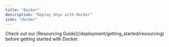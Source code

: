 ```yaml
---
title: "Docker"
description: "Deploy Onyx with Docker"
icon: "docker"
---
```



<Tip>
  Check out our [Resourcing Guide](/deployment/getting_started/resourcing) before getting started with Docker.
</Tip>

<Docker />

<DeploymentNextSteps />